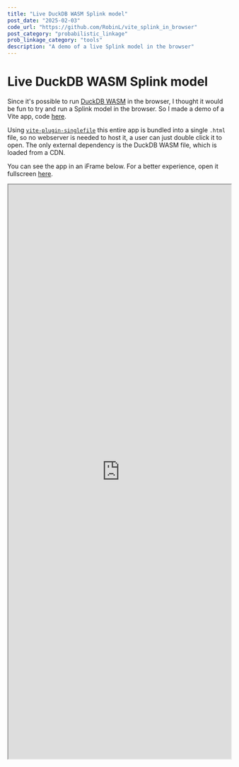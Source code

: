 ```yaml
---
title: "Live DuckDB WASM Splink model"
post_date: "2025-02-03"
code_url: "https://github.com/RobinL/vite_splink_in_browser"
post_category: "probabilistic_linkage"
prob_linkage_category: "tools"
description: "A demo of a live Splink model in the browser"
---
```






<ProbHomeNav />

# Live DuckDB WASM Splink model

Since it's possible to run [DuckDB WASM](https://duckdb.org/docs/api/wasm/overview.html) in the browser, I thought it would be fun to try and run a Splink model in the browser.  So I made a demo of a Vite app, code [here](https://github.com/RobinL/vite_splink_in_browser).



Using [`vite-plugin-singlefile`](https://www.npmjs.com/package/vite-plugin-singlefile) this entire app is bundled into a single `.html` file, so no webserver is needed to host it, a user can just double click it to open.  The only external dependency is the DuckDB WASM file, which is loaded from a CDN.

You can see the app in an iFrame below.  For a better experience, open it fullscreen [here](https://www.robinlinacre.com/vite_splink_in_browser).

<iframe
  src="https://www.robinlinacre.com/vite_splink_in_browser"
  width="100%"
  height="1300px"
  style={{ border: 'none' }}
  title="Live DuckDB WASM Splink model"
></iframe>

